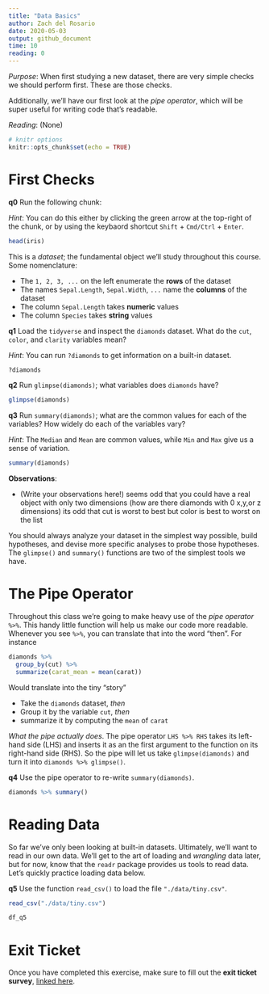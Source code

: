 ```yaml
---
title: "Data Basics"
author: Zach del Rosario
date: 2020-05-03
output: github_document
time: 10
reading: 0
---
```


*Purpose*: When first studying a new dataset, there are very simple checks we
should perform first. These are those checks.

Additionally, we'll have our first look at the *pipe operator*, which will be
super useful for writing code that's readable.

*Reading*: (None)

```r
# knitr options
knitr::opts_chunk$set(echo = TRUE)
```

# First Checks
<!-- -------------------------------------------------- -->

__q0__ Run the following chunk:

*Hint*: You can do this either by clicking the green arrow at the top-right of
the chunk, or by using the keybaord shortcut `Shift` + `Cmd/Ctrl` + `Enter`.

```r
head(iris)
```

This is a *dataset*; the fundamental object we'll study throughout this course.
Some nomenclature:

- The `1, 2, 3, ...` on the left enumerate the **rows** of the dataset
- The names `Sepal.Length`, `Sepal.Width`, `...` name the **columns** of the dataset
- The column `Sepal.Length` takes **numeric** values
- The column `Species` takes **string** values

__q1__ Load the `tidyverse` and inspect the `diamonds` dataset. What do the
`cut`, `color`, and `clarity` variables mean?

*Hint*: You can run `?diamonds` to get information on a built-in dataset.

```r
?diamonds
```

__q2__ Run `glimpse(diamonds)`; what variables does `diamonds` have?
```r
glimpse(diamonds)
```



__q3__ Run `summary(diamonds)`; what are the common values for each of the
variables? How widely do each of the variables vary?

*Hint*: The `Median` and `Mean` are common values, while `Min` and `Max` give us
a sense of variation.

```r
summary(diamonds)
```

**Observations**:

- (Write your observations here!)
seems odd that you could have a real object with only two dimensions (how are there diamonds with 0 x,y,or z dimensions)
its odd that cut is worst to best but color is best to worst on the list

You should always analyze your dataset in the simplest way possible, build
hypotheses, and devise more specific analyses to probe those hypotheses. The
`glimpse()` and `summary()` functions are two of the simplest tools we have.

# The Pipe Operator
<!-- -------------------------------------------------- -->

Throughout this class we're going to make heavy use of the *pipe operator*
`%>%`. This handy little function will help us make our code more readable.
Whenever you see `%>%`, you can translate that into the word "then". For
instance

```r
diamonds %>%
  group_by(cut) %>%
  summarize(carat_mean = mean(carat))
```

Would translate into the tiny "story"

- Take the `diamonds` dataset, *then*
- Group it by the variable `cut`, *then*
- summarize it by computing the `mean` of `carat`

*What the pipe actually does*. The pipe operator `LHS %>% RHS` takes its
left-hand side (LHS) and inserts it as an the first argument to the function on
its right-hand side (RHS). So the pipe will let us take `glimpse(diamonds)` and
turn it into `diamonds %>% glimpse()`.

__q4__ Use the pipe operator to re-write `summary(diamonds)`.

```r
diamonds %>% summary()
```

# Reading Data
<!-- -------------------------------------------------- -->

So far we've only been looking at built-in datasets. Ultimately, we'll want to read in our own data. We'll get to the art of loading and *wrangling* data later, but for now, know that the `readr` package provides us tools to read data. Let's quickly practice loading data below.

__q5__ Use the function `read_csv()` to load the file `"./data/tiny.csv"`.

```r

read_csv("./data/tiny.csv")

df_q5
```

<!-- include-exit-ticket -->
# Exit Ticket
<!-- -------------------------------------------------- -->

Once you have completed this exercise, make sure to fill out the **exit ticket survey**, [linked here](https://docs.google.com/forms/d/e/1FAIpQLSeuq2LFIwWcm05e8-JU84A3irdEL7JkXhMq5Xtoalib36LFHw/viewform?usp=pp_url&entry.693978880=e-data00-basics-assignment.Rmd).
